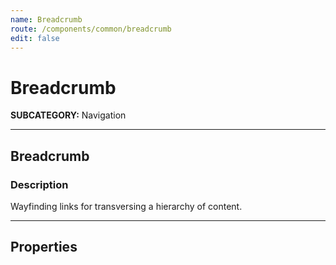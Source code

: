 ```yaml
---
name: Breadcrumb
route: /components/common/breadcrumb
edit: false
---
```



# Breadcrumb
**SUBCATEGORY:** Navigation

<hr />

## Breadcrumb
### Description
Wayfinding links for transversing a hierarchy of content.

<Playground>
  <Breadcrumb items={[
    { name: 'Path', href: '/', id: '1' },
    { name: 'Path', href: '/', id: '2' },
    { name: 'Path', href: '/', id: '3' },
    { name: 'Current', href: '/', id: '4' }
  ]} />
</Playground>

<hr />

## Properties
<Props of={Breadcrumb} />
